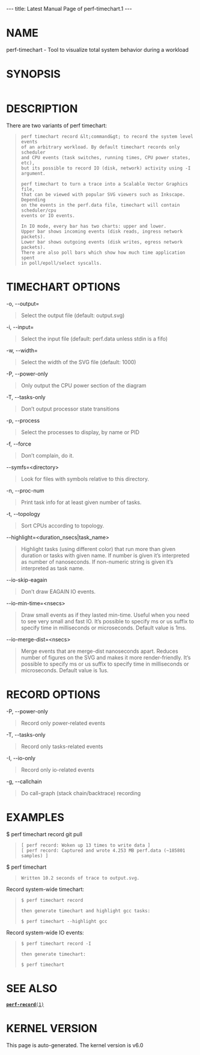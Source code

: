 ---
title: Latest Manual Page of perf-timechart.1
---


= NAME =

perf-timechart - Tool to visualize total system behavior during a workload

= SYNOPSIS =

<pre></pre>
= DESCRIPTION =

There are two variants of perf timechart:

<blockquote><pre>perf timechart record &lt;command&gt; to record the system level events
of an arbitrary workload. By default timechart records only scheduler
and CPU events (task switches, running times, CPU power states, etc),
but its possible to record IO (disk, network) activity using -I argument.

perf timechart to turn a trace into a Scalable Vector Graphics file,
that can be viewed with popular SVG viewers such as Inkscape. Depending
on the events in the perf.data file, timechart will contain scheduler/cpu
events or IO events.

In IO mode, every bar has two charts: upper and lower.
Upper bar shows incoming events (disk reads, ingress network packets).
Lower bar shows outgoing events (disk writes, egress network packets).
There are also poll bars which show how much time application spent
in poll/epoll/select syscalls.</pre></blockquote>
= TIMECHART OPTIONS =

-o, --output=

<blockquote>Select the output file (default: output.svg)
</blockquote>
-i, --input=

<blockquote>Select the input file (default: perf.data unless stdin is a fifo)
</blockquote>
-w, --width=

<blockquote>Select the width of the SVG file (default: 1000)
</blockquote>
-P, --power-only

<blockquote>Only output the CPU power section of the diagram
</blockquote>
-T, --tasks-only

<blockquote>Don’t output processor state transitions
</blockquote>
-p, --process

<blockquote>Select the processes to display, by name or PID
</blockquote>
-f, --force

<blockquote>Don’t complain, do it.
</blockquote>
--symfs=&lt;directory&gt;

<blockquote>Look for files with symbols relative to this directory.
</blockquote>
-n, --proc-num

<blockquote>Print task info for at least given number of tasks.
</blockquote>
-t, --topology

<blockquote>Sort CPUs according to topology.
</blockquote>
--highlight=&lt;duration_nsecs|task_name&gt;

<blockquote>Highlight tasks (using different color) that run more than given duration or tasks with given name. If number is given it’s interpreted as number of nanoseconds. If non-numeric string is given it’s interpreted as task name.
</blockquote>
--io-skip-eagain

<blockquote>Don’t draw EAGAIN IO events.
</blockquote>
--io-min-time=&lt;nsecs&gt;

<blockquote>Draw small events as if they lasted min-time. Useful when you need to see very small and fast IO. It’s possible to specify ms or us suffix to specify time in milliseconds or microseconds. Default value is 1ms.
</blockquote>
--io-merge-dist=&lt;nsecs&gt;

<blockquote>Merge events that are merge-dist nanoseconds apart. Reduces number of figures on the SVG and makes it more render-friendly. It’s possible to specify ms or us suffix to specify time in milliseconds or microseconds. Default value is 1us.
</blockquote>
= RECORD OPTIONS =

-P, --power-only

<blockquote>Record only power-related events
</blockquote>
-T, --tasks-only

<blockquote>Record only tasks-related events
</blockquote>
-I, --io-only

<blockquote>Record only io-related events
</blockquote>
-g, --callchain

<blockquote>Do call-graph (stack chain/backtrace) recording
</blockquote>
= EXAMPLES =

$ perf timechart record git pull

<blockquote><pre>[ perf record: Woken up 13 times to write data ]
[ perf record: Captured and wrote 4.253 MB perf.data (~185801 samples) ]</pre></blockquote>
$ perf timechart

<blockquote><pre>Written 10.2 seconds of trace to output.svg.</pre></blockquote>
Record system-wide timechart:

<blockquote><pre>$ perf timechart record

then generate timechart and highlight gcc tasks:

$ perf timechart --highlight gcc</pre></blockquote>
Record system-wide IO events:

<blockquote><pre>$ perf timechart record -I

then generate timechart:

$ perf timechart</pre></blockquote>
= SEE ALSO =

[[Latest Manual Page of perf-record.1|<tt>'''perf-record'''(1)</tt>]]


= KERNEL VERSION =

This page is auto-generated.  The kernel version is v6.0